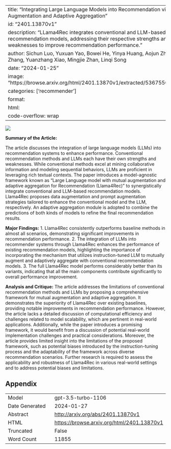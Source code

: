 
---
title: "Integrating Large Language Models into Recommendation via Mutual Augmentation and Adaptive Aggregation"
id: "2401.13870v1"
description: "LLama4Rec integrates conventional and LLM-based recommendation models, addressing their respective strengths and weaknesses to improve recommendation performance."
author: Sichun Luo, Yuxuan Yao, Bowei He, Yinya Huang, Aojun Zhou, Xinyi Zhang, Yuanzhang Xiao, Mingjie Zhan, Linqi Song
date: "2024-01-25"
image: "https://browse.arxiv.org/html/2401.13870v1/extracted/5367550/main4.png"
categories: ['recommender']
format:
  html:
    code-overflow: wrap
---

![](https://browse.arxiv.org/html/2401.13870v1/extracted/5367550/main4.png)

**Summary of the Article:**

The article discusses the integration of large language models (LLMs) into recommendation systems to enhance performance. Conventional recommendation methods and LLMs each have their own strengths and weaknesses. While conventional methods excel at mining collaborative information and modeling sequential behaviors, LLMs are proficient in leveraging rich textual contexts. The paper introduces a model-agnostic framework known as "Large Language model with mutual augmentation and adaptive aggregation for Recommendation (Llama4Rec)" to synergistically integrate conventional and LLM-based recommendation models. Llama4Rec proposes data augmentation and prompt augmentation strategies tailored to enhance the conventional model and the LLM, respectively. An adaptive aggregation module is adopted to combine the predictions of both kinds of models to refine the final recommendation results. 

**Major Findings:**
1. Llama4Rec consistently outperforms baseline methods in almost all scenarios, demonstrating significant improvements in recommendation performance.
2. The integration of LLMs into recommender systems through Llama4Rec enhances the performance of existing recommendation models, highlighting the importance of incorporating the mechanism that utilizes instruction-tuned LLM to mutually augment and adaptively aggregate with conventional recommendation models.
3. The full Llama4Rec model performs considerably better than its variants, indicating that all the main components contribute significantly to overall performance improvement.

**Analysis and Critique:**
The article addresses the limitations of conventional recommendation methods and LLMs by proposing a comprehensive framework for mutual augmentation and adaptive aggregation. It demonstrates the superiority of Llama4Rec over existing baselines, providing notable improvements in recommendation performance. However, the article lacks a detailed discussion of computational efficiency and challenges related to model scalability, which are pertinent in real-world applications. Additionally, while the paper introduces a promising framework, it would benefit from a discussion of potential real-world implementation challenges and practical considerations. Moreover, the article provides limited insight into the limitations of the proposed framework, such as potential biases introduced by the instruction-tuning process and the adaptability of the framework across diverse recommendation scenarios. Further research is required to assess the applicability and robustness of Llama4Rec in various real-world settings and to address potential biases and limitations.

## Appendix

|          |          |
|----------|----------|
| Model     | gpt-3.5-turbo-1106       |
| Date Generated     | 2024-01-27       |
| Abstract | [http://arxiv.org/abs/2401.13870v1](http://arxiv.org/abs/2401.13870v1)        |
| HTML     | [https://browse.arxiv.org/html/2401.13870v1](https://browse.arxiv.org/html/2401.13870v1)       |
| Truncated       | False       |
| Word Count       | 11855       |